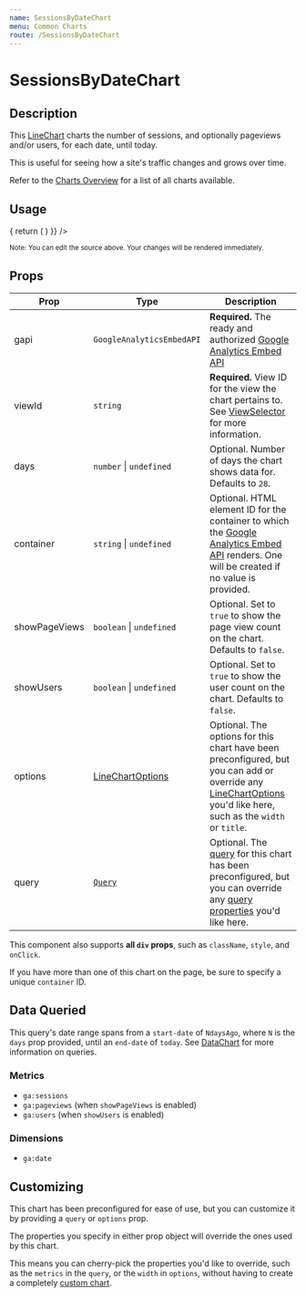 ```yaml
---
name: SessionsByDateChart
menu: Common Charts
route: /SessionsByDateChart
---
```



<h1>SessionsByDateChart</h1>

## Description

This [LineChart](/LineChart) charts the number of sessions, and optionally pageviews and/or users, for each date, until today.

This is useful for seeing how a site's traffic changes and grows over time.

Refer to the [Charts Overview](/charts) for a list of all charts available.

## Usage

<Playground>
  <AnalyticsDashboard
    authOptions={{ clientId }}
    renderCharts={(gapi, viewId) => {
      return (
        <SessionsByDateChart
          gapi={gapi}
          viewId={viewId}
          days={28}
          showPageViews
          showUsers
        />
      )
    }}
  />
</Playground>

<small>Note: You can edit the source above. Your changes will be rendered immediately.</small>

## Props

| Prop | Type | Description |
|------|------|-------------|
| gapi | `GoogleAnalyticsEmbedAPI` | **Required.** The ready and authorized [Google Analytics Embed API](https://devboldly.github.io/react-use-analytics-api/) |
| viewId | `string` | **Required.** View ID for the view the chart pertains to. See [ViewSelector](/ViewSelector) for more information. |
| days | `number` &#124; `undefined` | Optional. Number of days the chart shows data for. Defaults to `28`. |
| container | `string` &#124; `undefined` | Optional. HTML element ID for the container to which the [Google Analytics Embed API](https://devboldly.github.io/react-use-analytics-api/) renders. One will be created if no value is provided. |
| showPageViews | `boolean` &#124; `undefined` | Optional. Set to `true` to show the page view count on the chart. Defaults to `false`. |
| showUsers | `boolean` &#124; `undefined` | Optional. Set to `true` to show the user count on the chart. Defaults to `false`. |
| options | [LineChartOptions](/LineChart#chart-options) | Optional. The options for this chart have been preconfigured, but you can add or override any [LineChartOptions](/LineChart#chart-options) you'd like here, such as the `width` or `title`. |
| query | [`Query`](/DataChart#query-prop) | Optional. The [query](/DataChart#query-prop) for this chart has been preconfigured, but you can override any [query properties](/DataChart#query-prop) you'd like here. |

This component also supports **all `div` props**, such as `className`, `style`, and `onClick`.

If you have more than one of this chart on the page, be sure to specify a unique `container` ID.

## Data Queried

This query's date range spans from a `start-date` of `NdaysAgo`, where `N` is the `days` prop provided, until an `end-date` of `today`. See [DataChart](/DataChart) for more information on queries.

### Metrics

- `ga:sessions`
- `ga:pageviews` (when `showPageViews` is enabled)
- `ga:users` (when `showUsers` is enabled)

### Dimensions

- `ga:date`

## Customizing

This chart has been preconfigured for ease of use, but you can customize it by providing a `query` or `options` prop.

The properties you specify in either prop object will override the ones used by this chart.

This means you can cherry-pick the properties you'd like to override, such as the `metrics` in the `query`, or the `width` in `options`, without having to create a completely [custom chart](/charts#custom-charts).